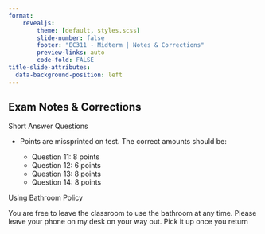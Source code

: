 ```yaml
---
format:
    revealjs:
        theme: [default, styles.scss]
        slide-number: false
        footer: "EC311 - Midterm | Notes & Corrections"
        preview-links: auto
        code-fold: FALSE
title-slide-attributes: 
  data-background-position: left
---
```


## Exam Notes & Corrections

[Short Answer Questions]{.hi}

- Points are missprinted on test. The correct amounts should be:

    - Question 11: 8 points
    - Question 12: 6 points
    - Question 13: 8 points
    - Question 14: 8 points

[Using Bathroom Policy]{.hi}

You are free to leave the classroom to use the bathroom at any time. 
[Please leave your phone on my desk on your way out. Pick it up once you return]{.h}